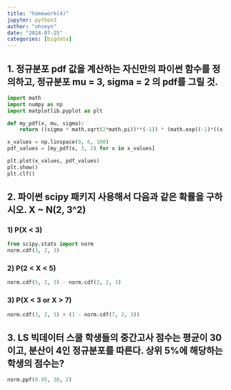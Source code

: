 ```yaml
---
title: "homework(4)"
jupyter: python3
author: "ohseyn"
date: "2024-07-25"
categories: [bigdata]
---
```


## 1. 정규분포 pdf 값을 계산하는 자신만의 파이썬 함수를 정의하고, 정규분포 mu = 3, sigma = 2 의 pdf를 그릴 것.

```python
import math
import numpy as np
import matplotlib.pyplot as plt

def my_pdf(x, mu, sigma):
    return ((sigma * math.sqrt(2*math.pi))**(-1)) * (math.exp((-1)*((x-mu)**2)/2*sigma**2))

x_values = np.linspace(0, 6, 100)
pdf_values = [my_pdf(x, 3, 2) for x in x_values]

plt.plot(x_values, pdf_values)
plt.show()
plt.clf()

```

## 2. 파이썬 scipy 패키지 사용해서 다음과 같은 확률을 구하시오. X ~ N(2, 3^2)

### 1) P(X < 3)

```python
from scipy.stats import norm
norm.cdf(3, 2, 3)
```

### 2) P(2 < X < 5)

```python
norm.cdf(5, 2, 3) - norm.cdf(2, 2, 3)
```

### 3) P(X < 3 or X > 7)

```python
norm.cdf(3, 2, 3) + (1 - norm.cdf(7, 2, 3))
```

## 3. LS 빅데이터 스쿨 학생들의 중간고사 점수는 평균이 30이고, 분산이 4인 정규분포를 따른다. 상위 5%에 해당하는 학생의 점수는?

```python
norm.ppf(0.95, 30, 2)
```